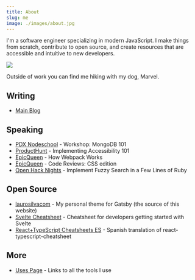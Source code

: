 ```yaml
---
title: About
slug: me
image: ./images/about.jpg
---
```


I'm a software engineer specializing in modern JavaScript. I make things from scratch, contribute to open source, and create resources that are accessible and intuitive to new developers.

![](./images/about.jpg)

Outside of work you can find me hiking with my dog, Marvel.

## Writing

- [Main Blog](/tutorials)

## Speaking

- [PDX Nodeschool](https://github.com/evanlucas/learnyoumongo) - Workshop: MongoDB 101
- [ProductHunt](https://twitter.com/emiliorami/status/708450488522448896) - Implementing Accessibility 101
- [EpicQueen](https://twitter.com/SULMAGUTIERREZ/status/729113496881750016) - How Webpack Works
- [EpicQueen](https://twitter.com/EpicQueen/status/702686804009312256) - Code Reviews: CSS edition
- [Open Hack Nights](https://secure.meetupstatic.com/photos/event/1/3/c/2/highres_441425058.jpeg) - Implement Fuzzy Search in a Few Lines of Ruby

## Open Source

- [laurosilvacom](https://github.com/laurosilvacom/laurosilvacom) - My personal theme for Gatsby (the source of this website)
- [Svelte Cheatsheet](https://github.com/laurosilvacom/svelte-cheatsheet) - Cheatsheet for developers getting started with Svelte
- [React+TypeScript Cheatsheets ES](https://github.com/typescript-cheatsheets/react-typescript-cheatsheet-es) - Spanish translation of react-typescript-cheatsheet

## More

- [Uses Page](http://localhost:8000/uses) - Links to all the tools I use
